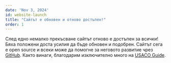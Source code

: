 ```yaml
---
date: 'Nov 3, 2024'
id: website-launch
title: "Сайтът е обновен и отново достъпен!"
order: 1    
---
```


След едно немалко прекъсване сайтът отново е достъпен за всички! Бяха положени доста усилия да бъде обновен и подобрен. Сайтът сега е open source и всеки може да помогне за неговото развитие чрез [GitHub](https://github.com/OlympiadsXYZ/olympiads-xyz). Както винаги, благодарим изключително много на [USACO Guide](https://usaco.guide/).
